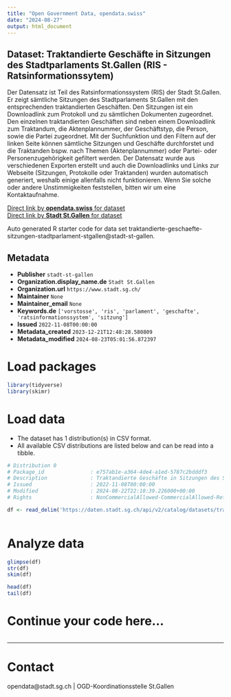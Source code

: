 ```yaml
---
title: "Open Government Data, opendata.swiss"
date: "2024-08-27"
output: html_document
---
```


## Dataset: Traktandierte Geschäfte in Sitzungen des Stadtparlaments St.Gallen (RIS - Ratsinformationssytem)

Der Datensatz ist Teil des Ratsinformationssystem (RIS) der Stadt St.Gallen. Er zeigt sämtliche Sitzungen des Stadtparlaments St.Gallen mit den entsprechenden traktandierten Geschäften. Den Sitzungen ist ein Downloadlink zum Protokoll und zu sämtlichen Dokumenten zugeordnet. Den einzelnen traktandierten Geschäften sind neben einem Downloadlink zum Traktandum, die Aktenplannummer, der Geschäftstyp, die Person, sowie die Partei zugeordnet. Mit der Suchfunktion und den Filtern auf der linken Seite können sämtliche Sitzungen und Geschäfte durchforstet und die Traktanden bspw. nach Themen (Aktenplannummer) oder Partei- oder Personenzugehörigkeit gefiltert werden.
Der Datensatz wurde aus verschiedenen Exporten erstellt und auch die Downloadlinks und Links zur Webseite (Sitzungen, Protokolle oder Traktanden) wurden automatisch generiert, weshalb einige allenfalls nicht funktionieren. Wenn Sie solche oder andere Unstimmigkeiten feststellen, bitten wir um eine Kontaktaufnahme.

[Direct link by **opendata.swiss** for dataset](https://opendata.swiss/de/dataset/traktandierte-geschafte-in-sitzungen-des-stadtparlaments-st-gallen-ris-ratsinformationssytem)<br>
[Direct link by **Stadt St.Gallen** for dataset](https://daten.stadt.sg.ch/explore/dataset/traktandierte-geschaefte-sitzungen-stadtparlament-stgallen/)

Auto generated R starter code for data set traktandierte-geschaefte-sitzungen-stadtparlament-stgallen@stadt-st-gallen.

## Metadata

- **Publisher** `stadt-st-gallen`
- **Organization.display_name.de** `Stadt St.Gallen`
- **Organization.url** `https://www.stadt.sg.ch/`
- **Maintainer** `None`
- **Maintainer_email** `None`
- **Keywords.de** `['vorstosse', 'ris', 'parlament', 'geschafte', 'ratsinformationssystem', 'sitzung']`
- **Issued** `2022-11-08T00:00:00`
- **Metadata_created** `2023-12-21T12:48:28.580809`
- **Metadata_modified** `2024-08-23T05:01:56.872397`


# Load packages

```r

library(tidyverse)
library(skimr)

```

# Load data

-   The dataset has 1 distribution(s) in CSV format.
-   All available CSV distributions are listed below and can be read into a tibble.

```r

# Distribution 0
# Package_id               : e757ab1e-a364-4de4-a1ed-5787c2bdddf3
# Description              : Traktandierte Geschäfte in Sitzungen des Stadtparlaments St.Gallen (RIS - Ratsinformationssytem) (csv)
# Issued                   : 2022-11-08T00:00:00
# Modified                 : 2024-08-22T22:10:39.226000+00:00
# Rights                   : NonCommercialAllowed-CommercialAllowed-ReferenceRequired

df <- read_delim('https://daten.stadt.sg.ch/api/v2/catalog/datasets/traktandierte-geschaefte-sitzungen-stadtparlament-stgallen/exports/csv?use_labels=true')



```

# Analyze data

```r

glimpse(df)
str(df)
skim(df)

head(df)
tail(df)

```

# Continue your code here...

```r

```

------------------------------------------------------------------------

# Contact

opendata@stadt.sg.ch | OGD-Koordinationsstelle St.Gallen
